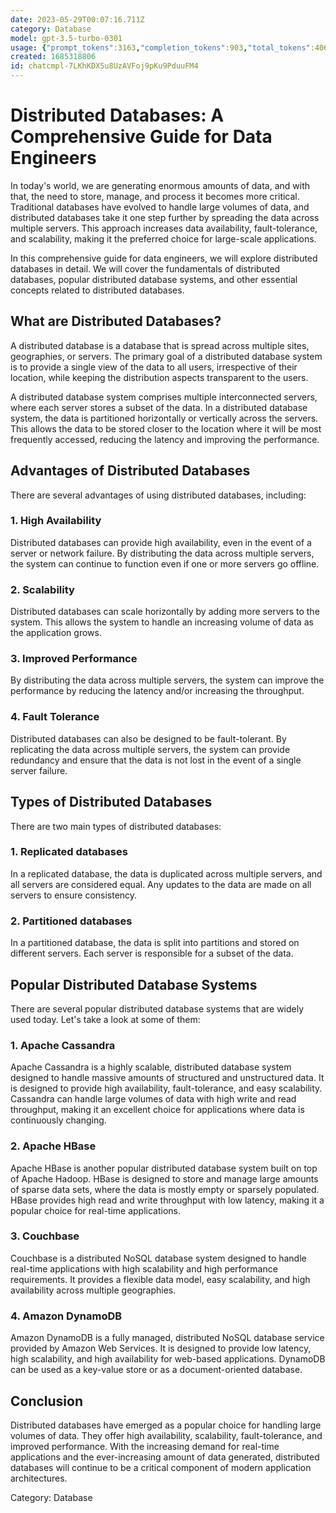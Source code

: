 ```yaml
---
date: 2023-05-29T00:07:16.711Z
category: Database
model: gpt-3.5-turbo-0301
usage: {"prompt_tokens":3163,"completion_tokens":903,"total_tokens":4066}
created: 1685318806
id: chatcmpl-7LKhKDX5u8UzAVFoj9pKu9PduuFM4
---
```


# Distributed Databases: A Comprehensive Guide for Data Engineers

In today's world, we are generating enormous amounts of data, and with that, the need to store, manage, and process it becomes more critical. Traditional databases have evolved to handle large volumes of data, and distributed databases take it one step further by spreading the data across multiple servers. This approach increases data availability, fault-tolerance, and scalability, making it the preferred choice for large-scale applications. 

In this comprehensive guide for data engineers, we will explore distributed databases in detail. We will cover the fundamentals of distributed databases, popular distributed database systems, and other essential concepts related to distributed databases.

## What are Distributed Databases? 

A distributed database is a database that is spread across multiple sites, geographies, or servers. The primary goal of a distributed database system is to provide a single view of the data to all users, irrespective of their location, while keeping the distribution aspects transparent to the users.

A distributed database system comprises multiple interconnected servers, where each server stores a subset of the data. In a distributed database system, the data is partitioned horizontally or vertically across the servers. This allows the data to be stored closer to the location where it will be most frequently accessed, reducing the latency and improving the performance.

## Advantages of Distributed Databases

There are several advantages of using distributed databases, including:

### 1. High Availability

Distributed databases can provide high availability, even in the event of a server or network failure. By distributing the data across multiple servers, the system can continue to function even if one or more servers go offline.

### 2. Scalability

Distributed databases can scale horizontally by adding more servers to the system. This allows the system to handle an increasing volume of data as the application grows.

### 3. Improved Performance

By distributing the data across multiple servers, the system can improve the performance by reducing the latency and/or increasing the throughput.

### 4. Fault Tolerance

Distributed databases can also be designed to be fault-tolerant. By replicating the data across multiple servers, the system can provide redundancy and ensure that the data is not lost in the event of a single server failure.

## Types of Distributed Databases

There are two main types of distributed databases: 

### 1. Replicated databases

In a replicated database, the data is duplicated across multiple servers, and all servers are considered equal. Any updates to the data are made on all servers to ensure consistency. 

### 2. Partitioned databases

In a partitioned database, the data is split into partitions and stored on different servers. Each server is responsible for a subset of the data. 

## Popular Distributed Database Systems

There are several popular distributed database systems that are widely used today. Let's take a look at some of them:

### 1. Apache Cassandra

Apache Cassandra is a highly scalable, distributed database system designed to handle massive amounts of structured and unstructured data. It is designed to provide high availability, fault-tolerance, and easy scalability. Cassandra can handle large volumes of data with high write and read throughput, making it an excellent choice for applications where data is continuously changing.

### 2. Apache HBase

Apache HBase is another popular distributed database system built on top of Apache Hadoop. HBase is designed to store and manage large amounts of sparse data sets, where the data is mostly empty or sparsely populated. HBase provides high read and write throughput with low latency, making it a popular choice for real-time applications.

### 3. Couchbase

Couchbase is a distributed NoSQL database system designed to handle real-time applications with high scalability and high performance requirements. It provides a flexible data model, easy scalability, and high availability across multiple geographies.

### 4. Amazon DynamoDB

Amazon DynamoDB is a fully managed, distributed NoSQL database service provided by Amazon Web Services. It is designed to provide low latency, high scalability, and high availability for web-based applications. DynamoDB can be used as a key-value store or as a document-oriented database.

## Conclusion

Distributed databases have emerged as a popular choice for handling large volumes of data. They offer high availability, scalability, fault-tolerance, and improved performance. With the increasing demand for real-time applications and the ever-increasing amount of data generated, distributed databases will continue to be a critical component of modern application architectures.

Category: Database